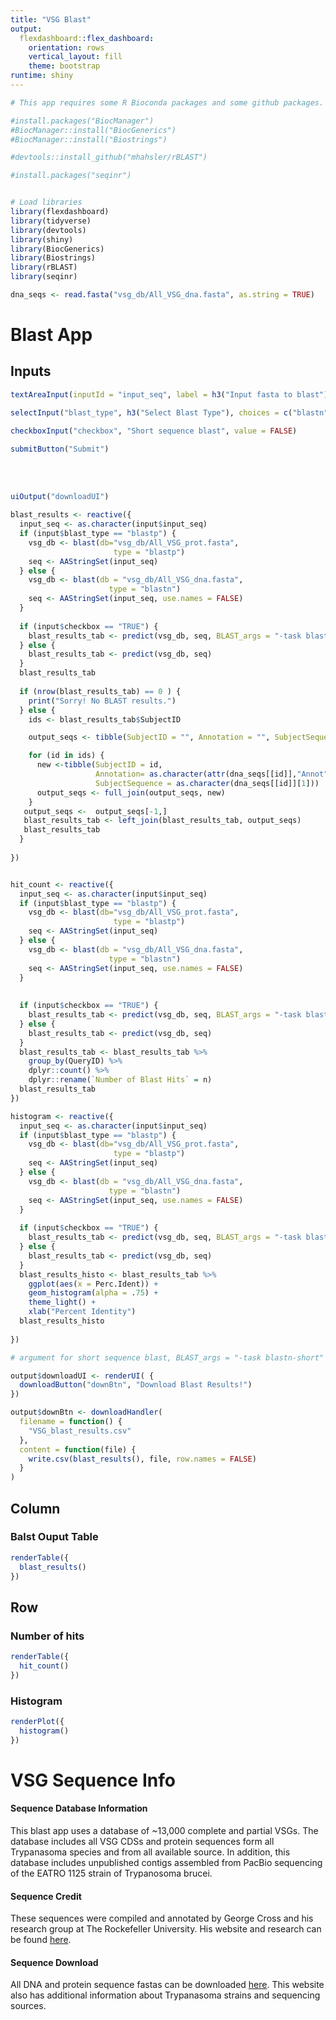 ```yaml
---
title: "VSG Blast"
output: 
  flexdashboard::flex_dashboard:
    orientation: rows
    vertical_layout: fill
    theme: bootstrap
runtime: shiny
---
```


```r
# This app requires some R Bioconda packages and some github packages. Below is how I installed them 

#install.packages("BiocManager")
#BiocManager::install("BiocGenerics")
#BiocManager::install("Biostrings")

#devtools::install_github("mhahsler/rBLAST")

#install.packages("seqinr")


# Load libraries
library(flexdashboard)
library(tidyverse)
library(devtools)
library(shiny)
library(BiocGenerics)
library(Biostrings)
library(rBLAST)
library(seqinr)
```

```r
dna_seqs <- read.fasta("vsg_db/All_VSG_dna.fasta", as.string = TRUE)
```

Blast App
===================================== 

Inputs {.sidebar}
-------------------------------------

```r

textAreaInput(inputId = "input_seq", label = h3("Input fasta to blast"), placeholder  = ">Input 1 or more sequences in fasta format", width = "100%", height = "200px" )

selectInput("blast_type", h3("Select Blast Type"), choices = c("blastn", "blastp"))

checkboxInput("checkbox", "Short sequence blast", value = FALSE)

submitButton("Submit")
```

<br><br>

```r
uiOutput("downloadUI")
```


```r
blast_results <- reactive({
  input_seq <- as.character(input$input_seq)
  if (input$blast_type == "blastp") {
    vsg_db <- blast(db="vsg_db/All_VSG_prot.fasta", 
                       type = "blastp")
    seq <- AAStringSet(input_seq)
  } else {
    vsg_db <- blast(db = "vsg_db/All_VSG_dna.fasta", 
                      type = "blastn")
    seq <- AAStringSet(input_seq, use.names = FALSE)
  }
  
  if (input$checkbox == "TRUE") {
    blast_results_tab <- predict(vsg_db, seq, BLAST_args = "-task blastn-short")
  } else {
    blast_results_tab <- predict(vsg_db, seq)
  }
  blast_results_tab
  
  if (nrow(blast_results_tab) == 0 ) {
    print("Sorry! No BLAST results.")
  } else {
    ids <- blast_results_tab$SubjectID

    output_seqs <- tibble(SubjectID = "", Annotation = "", SubjectSequence= "")

    for (id in ids) {
      new <-tibble(SubjectID = id,
                   Annotation= as.character(attr(dna_seqs[[id]],"Annot")),
                   SubjectSequence = as.character(dna_seqs[[id]][1]))
      output_seqs <- full_join(output_seqs, new)
    }
   output_seqs <-  output_seqs[-1,]
   blast_results_tab <- left_join(blast_results_tab, output_seqs)
   blast_results_tab
  }
  
})


hit_count <- reactive({
  input_seq <- as.character(input$input_seq)
  if (input$blast_type == "blastp") {
    vsg_db <- blast(db="vsg_db/All_VSG_prot.fasta", 
                       type = "blastp")
    seq <- AAStringSet(input_seq)
  } else {
    vsg_db <- blast(db = "vsg_db/All_VSG_dna.fasta", 
                      type = "blastn")
    seq <- AAStringSet(input_seq, use.names = FALSE)
  }
  
  
  if (input$checkbox == "TRUE") {
    blast_results_tab <- predict(vsg_db, seq, BLAST_args = "-task blastn-short")
  } else {
    blast_results_tab <- predict(vsg_db, seq)
  }
  blast_results_tab <- blast_results_tab %>%
    group_by(QueryID) %>% 
    dplyr::count() %>%
    dplyr::rename(`Number of Blast Hits` = n)
  blast_results_tab
})

histogram <- reactive({
  input_seq <- as.character(input$input_seq)
  if (input$blast_type == "blastp") {
    vsg_db <- blast(db="vsg_db/All_VSG_prot.fasta", 
                       type = "blastp")
    seq <- AAStringSet(input_seq)
  } else {
    vsg_db <- blast(db = "vsg_db/All_VSG_dna.fasta", 
                      type = "blastn")
    seq <- AAStringSet(input_seq, use.names = FALSE)
  }
  
  if (input$checkbox == "TRUE") {
    blast_results_tab <- predict(vsg_db, seq, BLAST_args = "-task blastn-short")
  } else {
    blast_results_tab <- predict(vsg_db, seq)
  }
  blast_results_histo <- blast_results_tab %>%
    ggplot(aes(x = Perc.Ident)) +
    geom_histogram(alpha = .75) +
    theme_light() +
    xlab("Percent Identity")
  blast_results_histo
  
})

# argument for short sequence blast, BLAST_args = "-task blastn-short"
```


```r

output$downloadUI <- renderUI( {
  downloadButton("downBtn", "Download Blast Results!")
})

output$downBtn <- downloadHandler(
  filename = function() {
    "VSG_blast_results.csv"
  },
  content = function(file) {
    write.csv(blast_results(), file, row.names = FALSE)
  }
)

```



Column {data-width=650}
-----------------------------------------------------------------------

### Balst Ouput Table

```r

renderTable({
  blast_results()
})

```


Row {data-width=650}
-----------------------------------------------------------------------

### Number of hits
```r

renderTable({
  hit_count()
})

```

### Histogram

```r
renderPlot({
  histogram()
})
```


VSG Sequence Info
===================================== 


#### Sequence Database Information

This blast app uses a database of ~13,000 complete and partial VSGs. The database includes all VSG CDSs and protein sequences form all Trypanasoma species and from all available source. In addition, this database includes unpublished contigs assembled from PacBio sequencing of the EATRO 1125 strain of Trypanosoma brucei. 


#### Sequence Credit

These sequences were compiled and annotated by George Cross and his research group at The Rockefeller University. His website and research can be found [here](https://tryps.rockefeller.edu/).


#### Sequence Download

All DNA and protein sequence fastas can be downloaded [here](https://tryps.rockefeller.edu/Sequences.html). This website also has additional information about Trypanasoma strains and sequencing sources. 





